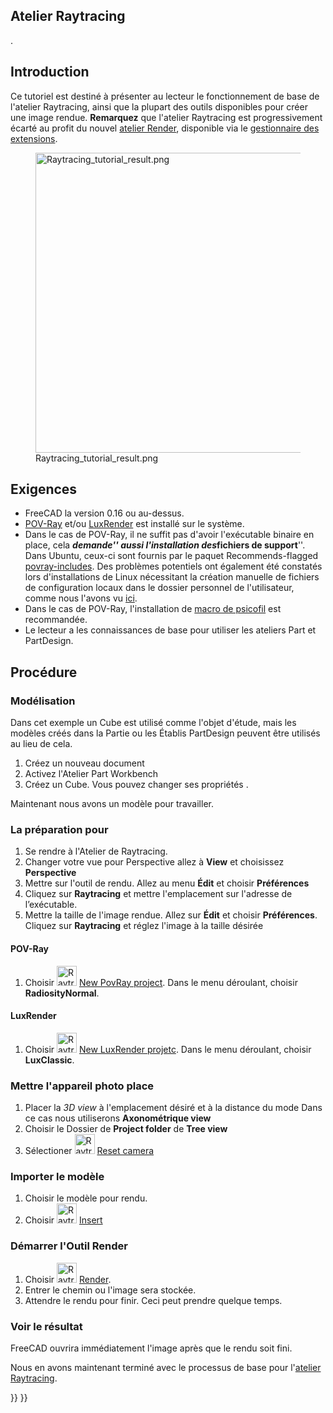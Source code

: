 <languages/>

<span id="Raytracing_Workbench"></span>
==Atelier Raytracing==

{{VeryImportantMessage|L'[[Raytracing_Workbench/fr|atelier Raytracing]] a été remplacé par le nouvel [https://github.com/FreeCAD/FreeCAD-render atelier Render], qui est destiné à le remplacer. L'atelier Render peut être installé via le [[Std_AddonMgr/fr|Gestionnaire des extensions]]. L'information ici est fournie parce que par défaut FreeCAD est toujours livré (à partir de 0.19-24276) avec l'atelier Raytracing et parce que le nouveau module devrait fondamentalement fonctionner de la même manière}}.

{{TutorialInfo/fr
|Topic= Raytracing
|Level= Débutant
|Time=10 minutes + temps de rendu
|Author=[https://wiki.freecad.org/index.php?title=User:Drei Drei]
|FCVersion=0.16 et plus
|Files=
}}

== Introduction ==
Ce tutoriel est destiné à présenter au lecteur le fonctionnement de base de l'atelier Raytracing, ainsi que la plupart des outils disponibles pour créer une image rendue. '''Remarquez''' que l'atelier Raytracing est progressivement écarté au profit du nouvel [https://github.com/FreeCAD/FreeCAD-render atelier Render], disponible via le [[Std_AddonMgr/fr|gestionnaire des extensions]].

[[Image:Raytracing_tutorial_result.png|480px]]

== Exigences ==
* FreeCAD la version 0.16 ou au-dessus.
* [http://www.povray.org/ POV-Ray] et/ou [https://luxcorerender.org/ LuxRender] est installé sur le système.
* Dans le cas de POV-Ray, il ne suffit pas d'avoir l'exécutable binaire en place, cela '''''demande''''' aussi l'installation des '''''fichiers de support'''''. Dans Ubuntu, ceux-ci sont fournis par le paquet Recommends-flagged [https://packages.ubuntu.com/search?keywords=povray-includes povray-includes]. Des problèmes potentiels ont également été constatés lors d'installations de Linux nécessitant la création manuelle de fichiers de configuration locaux dans le dossier personnel de l'utilisateur, comme nous l'avons vu [https://forum.freecad.org/viewtopic.php?f=3&t=27548&start=10#p224576 ici].
* Dans le cas de POV-Ray, l'installation de [https://github.com/psicofil/Macros_FreeCAD macro de psicofil] est recommandée.
* Le lecteur a les connaissances de base pour utiliser les ateliers Part et PartDesign.

<span id="Procedure"></span>
== Procédure == 

=== Modélisation ===
Dans cet exemple un Cube est utilisé comme l'objet d'étude, mais les modèles créés dans la Partie ou les Établis PartDesign peuvent être utilisés au lieu de cela.

# Créez un nouveau document
# Activez l'Atelier Part Workbench
# Créez un Cube. Vous pouvez  changer ses propriétés .

Maintenant nous avons un modèle pour travailler.

=== La préparation pour === 
#Se rendre  à l'Atelier de Raytracing.
#Changer votre vue pour Perspective allez à '''View''' et choisissez  '''Perspective'''
#Mettre sur l'outil de rendu. Allez au menu '''Édit''' et choisir  '''Préférences''' 
#Cliquez sur '''Raytracing''' et mettre l'emplacement sur l'adresse de l’exécutable.
#Mettre la taille de l'image rendue. Allez sur '''Édit''' et choisir '''Préférences'''. Cliquez sur '''Raytracing''' et réglez l'image à la taille désirée

==== POV-Ray ====
# Choisir [[Image:Raytrace_New.svg|32px]] [[Raytracing_New/fr|New PovRay project]]. Dans le menu déroulant, choisir '''RadiosityNormal'''.

==== LuxRender ====
#Choisir [[Image:Raytrace_Lux.svg|32px]] [[Raytracing_Lux/fr|New LuxRender projetc]]. Dans le menu déroulant, choisir '''LuxClassic'''.

=== Mettre l'appareil photo place === 
#Placer la  ''3D view''  à l'emplacement désiré et à la distance du mode Dans ce cas nous utiliserons  '''Axonométrique view'''
#Choisir le Dossier de '''Project folder''' de '''Tree view'''
#Sélectioner [[Image:Raytrace_ResetCamera.svg|32px]] [[Raytracing_ResetCamera/fr|Reset camera]]

=== Importer le modèle === 
#Choisir le modèle pour rendu.
#Choisir [[Image:Raytrace_NewPartSegment.svg|32px]] [[Raytracing_InsertPart/fr|Insert]]

=== Démarrer l'Outil Render ===
# Choisir [[Image:Raytrace_Render.svg|32px]] [[Raytracing_Render/fr|Render]].
# Entrer le chemin ou l'image sera stockée.
# Attendre le rendu pour finir. Ceci peut prendre quelque temps.

=== Voir le résultat ===
FreeCAD ouvrira immédiatement l'image après que le rendu soit fini.

Nous en avons maintenant terminé avec le processus de base pour l'[[Raytracing_Workbench/fr|atelier Raytracing]].


{{Raytracing Tools navi{{#translation:}}}}
{{Userdocnavi{{#translation:}}}}